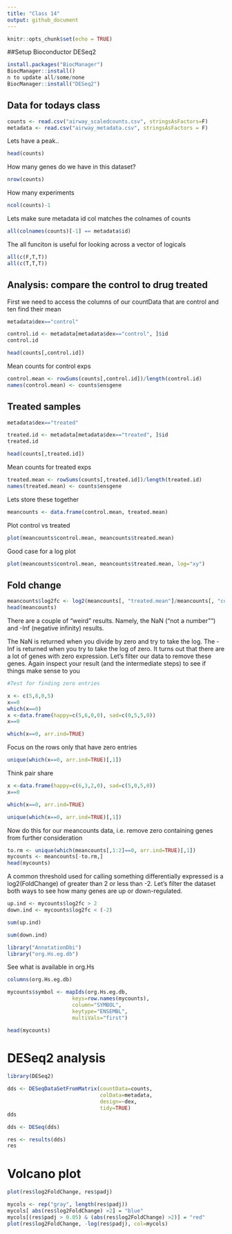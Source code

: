 ```yaml
---
title: "Class 14"
output: github_document
---
```


```r
knitr::opts_chunk$set(echo = TRUE)
```



##Setup Bioconductor DESeq2

```r
install.packages("BiocManager")
BiocManager::install()
n to update all/some/none
BiocManager::install("DESeq2")
```

## Data for todays class

```r
counts <- read.csv("airway_scaledcounts.csv", stringsAsFactors=F)
metadata <- read.csv("airway_metadata.csv", stringsAsFactors = F)
```

Lets have a peak..
```r
head(counts)
```

How many genes do we have in this dataset?
```r
nrow(counts)
```

How many experiments
```r
ncol(counts)-1
```

Lets make sure metadata id col matches the colnames of counts
```r
all(colnames(counts)[-1] == metadata$id)
```

The all funciton is useful for looking across a vector of logicals
```r
all(c(F,T,T))
all(c(T,T,T))
```

## Analysis: compare the control to drug treated

First we need to access the columns of our countData that are control and ten find their mean

```r
metadata$dex=="control"
```

```r
control.id <- metadata[metadata$dex=="control", ]$id
control.id
```

```r
head(counts[,control.id])
```

Mean counts for control exps


```r
control.mean <- rowSums(counts[,control.id])/length(control.id)
names(control.mean) <- counts$ensgene
```


## Treated samples

```r
metadata$dex=="treated"
```

```r
treated.id <- metadata[metadata$dex=="treated", ]$id
treated.id
```


```r
head(counts[,treated.id])
```

Mean counts for treated exps


```r
treated.mean <- rowSums(counts[,treated.id])/length(treated.id)
names(treated.mean) <- counts$ensgene
```

Lets store these together

```r
meancounts <- data.frame(control.mean, treated.mean)
```

Plot control vs treated

```r
plot(meancounts$control.mean, meancounts$treated.mean)
```

Good case for a log plot

```r
plot(meancounts$control.mean, meancounts$treated.mean, log="xy")
```


## Fold change

```r
meancounts$log2fc <- log2(meancounts[, "treated.mean"]/meancounts[, "control.mean"])
head(meancounts)
```

There are a couple of “weird” results. Namely, the NaN (“not a number”“) and -Inf (negative infinity) results.

The NaN is returned when you divide by zero and try to take the log. The -Inf is returned when you try to take the log of zero. It turns out that there are a lot of genes with zero expression. Let’s filter our data to remove these genes. Again inspect your result (and the intermediate steps) to see if things make sense to you

```r
#Test for finding zero entries

x <- c(5,8,0,5)
x==0
which(x==0)
x <-data.frame(happy=c(5,6,0,0), sad=c(0,5,5,0))
x==0
```

```r
which(x==0, arr.ind=TRUE)
```

Focus on the rows only that have zero entries

```r
unique(which(x==0, arr.ind=TRUE)[,1])
```

Think pair share

```r
x <-data.frame(happy=c(6,3,2,0), sad=c(5,0,5,0))
x==0
```

```r
which(x==0, arr.ind=TRUE)
```

```r
unique(which(x==0, arr.ind=TRUE)[,1])
```

Now do this for our meancounts data, i.e. remove zero containing genes from further consideration

```r
to.rm <- unique(which(meancounts[,1:2]==0, arr.ind=TRUE)[,1])
mycounts <- meancounts[-to.rm,]
head(mycounts)
```

A common threshold used for calling something differentially expressed is a log2(FoldChange) of greater than 2 or less than -2. Let’s filter the dataset both ways to see how many genes are up or down-regulated.

```r
up.ind <- mycounts$log2fc > 2
down.ind <- mycounts$log2fc < (-2)
```

```r
sum(up.ind)
```

```r
sum(down.ind)
```

```r
library("AnnotationDbi")
library("org.Hs.eg.db")
```

See what is available in org.Hs

```r
columns(org.Hs.eg.db)
```

```r
mycounts$symbol <- mapIds(org.Hs.eg.db,
                     keys=row.names(mycounts),
                     column="SYMBOL",
                     keytype="ENSEMBL",
                     multiVals="first")
```

```r
head(mycounts)
```

# DESeq2 analysis

```r
library(DESeq2)
```

```r
dds <- DESeqDataSetFromMatrix(countData=counts, 
                              colData=metadata, 
                              design=~dex, 
                              tidy=TRUE)
dds
```

```r
dds <- DESeq(dds)
```

```r
res <- results(dds)
res
```

# Volcano plot

```r
plot(res$log2FoldChange, res$padj)
```

```r
mycols <- rep("gray", length(res$padj))
mycols[ abs(res$log2FoldChange) >2] = "blue"
mycols[(res$padj > 0.05) & (abs(res$log2FoldChange) >2)] = "red"
plot(res$log2FoldChange, -log(res$padj), col=mycols)
```



